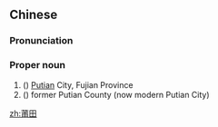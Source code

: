 ==Chinese==
{{zh-forms}}
{{wikipedia|lang=zh}}

===Pronunciation===
{{zh-pron
|m=Pútián
|c=pou4 tin4
|md=Buò-dièng
|mn=Phô͘-sian
|cat=pn
}}

===Proper noun===
{{zh-proper noun}}

# ({{zh-l|～[[市]]}}) [[Putian]] City, Fujian Province
# ({{zh-l|～[[縣]]}}) former Putian County (now modern Putian City)

{{zh-cat|Cities}}

[[zh:莆田]]